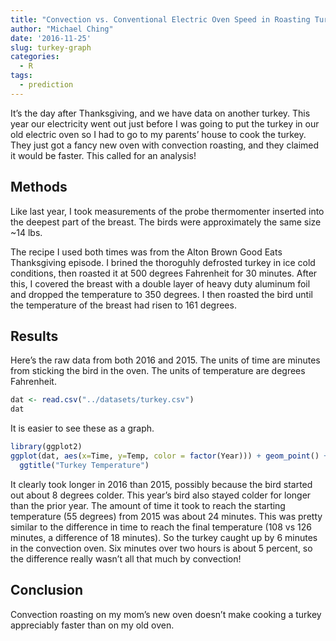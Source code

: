 ```yaml
---
title: "Convection vs. Conventional Electric Oven Speed in Roasting Turkey"
author: "Michael Ching"
date: '2016-11-25'
slug: turkey-graph
categories:
  - R
tags:
  - prediction
---
```


It's the day after Thanksgiving, and we have data on another turkey. This year our electricity went out just before I was going to put the turkey in our old electric oven so I had to go to my parents' house to cook the turkey. They just got a fancy new oven with convection roasting, and they claimed it would be faster. This called for an analysis!

## Methods
Like last year, I took measurements of the probe thermomenter inserted into the deepest part of the breast. The birds were approximately the same size ~14 lbs. 

The recipe I used both times was from the Alton Brown Good Eats Thanksgiving episode. I brined the thoroguhly defrosted turkey in ice cold conditions, then roasted it at 500 degrees Fahrenheit for 30 minutes. After this, I covered the breast with a double layer of heavy duty aluminum foil and dropped the temperature to 350 degrees. I then roasted the bird until the temperature of the breast had risen to 161 degrees.

## Results

Here's the raw data from both 2016 and 2015. The units of time are minutes from sticking the bird in the oven. The units of temperature are degrees Fahrenheit.

```r
dat <- read.csv("../datasets/turkey.csv")
dat
```

It is easier to see these as a graph.
```r
library(ggplot2)
ggplot(dat, aes(x=Time, y=Temp, color = factor(Year))) + geom_point() +
  ggtitle("Turkey Temperature")
```

It clearly took longer in 2016 than 2015, possibly because the bird started out about 8 degrees colder. This year's bird also stayed colder for longer than the prior year. The amount of time it took to reach the starting temperature (55 degrees) from 2015 was about 24 minutes. This was pretty similar to the difference in time to reach the final temperature (108 vs 126 minutes, a difference of 18 minutes). So the turkey caught up by 6 minutes in the convection oven. Six minutes over two hours is about 5 percent, so the difference really wasn't all that much by convection!

## Conclusion
Convection roasting on my mom's new oven doesn't make cooking a turkey appreciably faster than on my old oven.
